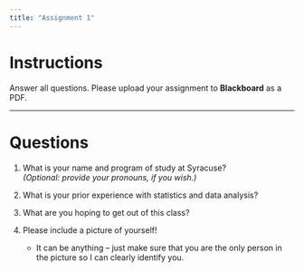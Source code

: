 ```yaml
---
title: "Assignment 1"
---
```


# Instructions

Answer all questions. Please upload your assignment to **Blackboard** as a PDF.

---

# Questions

1. What is your name and program of study at Syracuse?  
   *(Optional: provide your pronouns, if you wish.)*

2. What is your prior experience with statistics and data analysis?  

3. What are you hoping to get out of this class?  

4. Please include a picture of yourself!  
   - It can be anything – just make sure that you are the only person in the picture so I can clearly identify you.  